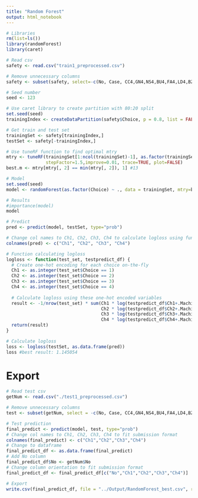 ```yaml
---
title: "Random Forest"
output: html_notebook
---
```


```r
# Libraries
rm(list=ls())
library(randomForest)
library(caret)
```

```r
# Read csv
safety <- read.csv("train1_preprocessed.csv")

# Remove unnecessary columns
safety <- subset(safety, select=-c(No, Case, CC4,GN4,NS4,BU4,FA4,LD4,BZ4,FC4,FP4,RP4,PP4,KA4,SC4,TS4,NV4,MA4,LB4,AF4,HU4,Price4))

# Seed number
seed <- 123
```

```r
# Use caret library to create partition with 80:20 split
set.seed(seed)
trainingIndex <- createDataPartition(safety$Choice, p = 0.8, list = FALSE)

# Get train and test set
trainingSet <- safety[trainingIndex,]
testSet <- safety[-trainingIndex,]
```

```r
# Use tuneRF function to find optimal mtry
mtry <- tuneRF(trainingSet[1:ncol(trainingSet)-1], as.factor(trainingSet$Choice),
               stepFactor=1.5,improve=0.01, trace=TRUE, plot=FALSE)
best.m <- mtry[mtry[, 2] == min(mtry[, 2]), 1] #13
```

```r
# Model
set.seed(seed)
model <- randomForest(as.factor(Choice) ~ ., data = trainingSet, mtry=best.m, importance=TRUE, ntree = 2001)

# Results
#importance(model)
model
```

```r
# Predict
pred <- predict(model, testSet, type="prob")

# Change col names to Ch1, Ch2, Ch3, Ch4 to calculate logloss using function
colnames(pred) <- c("Ch1", "Ch2", "Ch3", "Ch4")
```

```r
# Function calculating logloss
logloss <- function(test_set, testpredict_df) {
  # Create one-hot encoding for each choice on-the-fly
  Ch1 <- as.integer(test_set$Choice == 1)
  Ch2 <- as.integer(test_set$Choice == 2)
  Ch3 <- as.integer(test_set$Choice == 3)
  Ch4 <- as.integer(test_set$Choice == 4)
  
  # Calculate logloss using these one-hot encoded variables
  result <- -1/nrow(test_set) * sum(Ch1 * log(testpredict_df$Ch1+.Machine$double.eps) +
                                    Ch2 * log(testpredict_df$Ch2+.Machine$double.eps) +
                                    Ch3 * log(testpredict_df$Ch3+.Machine$double.eps) +
                                    Ch4 * log(testpredict_df$Ch4+.Machine$double.eps))
  return(result)
}
```

```r
# Calculate logloss
loss <- logloss(testSet, as.data.frame(pred))
loss #best result: 1.145054
```

# Export
```r
# Read test csv
getNum <- read.csv("./test1_preprocessed.csv")

# Remove unnecessary columns
test <- subset(getNum, select = -c(No, Case, CC4,GN4,NS4,BU4,FA4,LD4,BZ4,FC4,FP4,RP4,PP4,KA4,SC4,TS4,NV4,MA4,LB4,AF4,HU4,Price4))

# Test prediction
final_predict <- predict(model, test, type="prob")
# Change col names to Ch1, Ch2, Ch3, Ch4 to fit submission format
colnames(final_predict) <- c("Ch1","Ch2","Ch3","Ch4")
# Change to dataframe
final_predict_df <- as.data.frame(final_predict)
# Add No column
final_predict_df$No <- getNum$No
# Change column orientation to fit submission format
final_predict_df <- final_predict_df[c("No","Ch1","Ch2","Ch3","Ch4")]
```

```r
# Export
write.csv(final_predict_df, file = "../Output/RandomForest_best.csv", row.names = FALSE)
```

